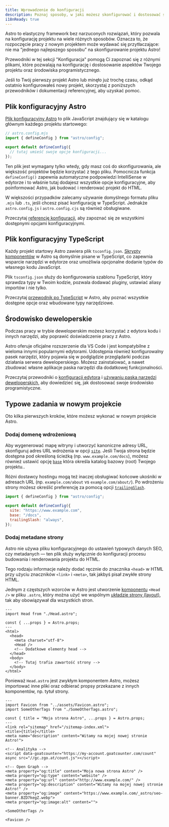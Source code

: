 ```yaml
---
title: Wprowadzenie do konfiguracji
description: Poznaj sposoby, w jaki możesz skonfigurować i dostosować swój nowy projekt oraz środowisko deweloperskie.
i18nReady: true
---
```


Astro to elastyczny framework bez narzuconych rozwiązań, który pozwala na konfigurację projektu na wiele różnych sposobów. Oznacza to, że rozpoczęcie pracy z nowym projektem może wydawać się przytłaczające: nie ma "jednego najlepszego sposobu" na skonfigurowanie projektu Astro!

Przewodniki w tej sekcji "Konfiguracja" pomogą Ci zapoznać się z różnymi plikami, które pozwalają na konfigurację i dostosowanie aspektów Twojego projektu oraz środowiska programistycznego.

Jeśli to Twój pierwszy projekt Astro lub minęło już trochę czasu, odkąd ostatnio konfigurowałeś nowy projekt, skorzystaj z poniższych przewodników i dokumentacji referencyjnej, aby uzyskać pomoc.

## Plik konfiguracyjny Astro

[Plik konfiguracyjny Astro](/pl/reference/configuration-reference/) to plik JavaScript znajdujący się w katalogu głównym każdego projektu startowego:

```js
// astro.config.mjs
import { defineConfig } from "astro/config";

export default defineConfig({
  // tutaj umieść swoje opcje konfiguracji...
});
```

Ten plik jest wymagany tylko wtedy, gdy masz coś do skonfigurowania, ale większość projektów będzie korzystać z tego pliku. Pomocnicza funkcja `defineConfig()` zapewnia automatyczne podpowiedzi IntelliSense w edytorze i to właśnie tutaj dodajesz wszystkie opcje konfiguracyjne, aby poinformować Astro, jak budować i renderować projekt do HTML.

W większości przypadków zalecamy używanie domyślnego formatu pliku `.mjs` lub `.ts`, jeśli chcesz pisać konfigurację w TypeScript. Jednakże `astro.config.js` i `astro.config.cjs` są również obsługiwane.

<ReadMore>Przeczytaj [referencję konfiguracji](/pl/reference/configuration-reference/), aby zapoznać się ze wszystkimi dostępnymi opcjami konfiguracyjnymi.</ReadMore>

## Plik konfiguracyjny TypeScript

Każdy projekt startowy Astro zawiera plik `tsconfig.json`. [Skrypty komponentów](/pl/basics/astro-components/#the-component-script) w Astro są domyślnie pisane w TypeScript, co zapewnia wsparcie narzędzi w edytorze oraz umożliwia opcjonalne dodanie typów do własnego kodu JavaScript.

Plik `tsconfig.json` służy do konfigurowania szablonu TypeScript, który sprawdza typy w Twoim kodzie, pozwala dodawać pluginy, ustawiać aliasy importów i nie tylko.

<ReadMore>Przeczytaj [przewodnik po TypeScript](/pl/guides/typescript/) w Astro, aby poznać wszystkie dostępne opcje oraz wbudowane typy narzędziowe.</ReadMore>

## Środowisko deweloperskie

Podczas pracy w trybie deweloperskim możesz korzystać z edytora kodu i innych narzędzi, aby poprawić doświadczenie pracy z Astro.

Astro oferuje oficjalne rozszerzenie dla VS Code i jest kompatybilne z wieloma innymi popularnymi edytorami. Udostępnia również konfigurowalny pasek narzędzi, który pojawia się w podglądzie przeglądarki podczas działania serwera deweloperskiego. Możesz zainstalować, a nawet zbudować własne aplikacje paska narzędzi dla dodatkowej funkcjonalności.

<ReadMore>Przeczytaj przewodniki o [konfiguracji edytora](/pl/editor-setup/) i [używaniu paska narzędzi deweloperskich](/pl/guides/dev-toolbar/), aby dowiedzieć się, jak dostosować swoje środowisko programistyczne.</ReadMore>

## Typowe zadania w nowym projekcie

Oto kilka pierwszych kroków, które możesz wykonać w nowym projekcie Astro.

### Dodaj domenę wdrożeniową

Aby wygenerować mapę witryny i utworzyć kanoniczne adresy URL, skonfiguruj adres URL wdrożenia w opcji [`site`](/pl/reference/configuration-reference/#site). Jeśli Twoja strona będzie dostępna pod określoną ścieżką (np. `www.example.com/docs`), możesz również ustawić opcję [`base`](/pl/reference/configuration-reference/#base) która określa katalog bazowy (root) Twojego projektu..

Różni dostawcy hostingu mogą też inaczej obsługiwać końcowe ukośniki w adresach URL (np. `example.com/about` vs `example.com/about/`). Po wdrożeniu strony możesz określić preferencję za pomocą opcji [`trailingSlash`](/pl/reference/configuration-reference/#trailingslash).

```js title="astro.config.mjs"
import { defineConfig } from "astro/config";

export default defineConfig({
  site: "https://www.example.com",
  base: "/docs",
  trailingSlash: "always",
});
```

### Dodaj metadane strony

Astro nie używa pliku konfiguracyjnego do ustawień typowych danych SEO, czy metadanych — ten plik służy wyłącznie do konfiguracji procesu budowania i renderowania projektu do HTML.

Tego rodzaju informacje należy dodać ręcznie do znacznika `<head>` w HTML przy użyciu znaczników `<link>` i `<meta>`, tak jakbyś pisał zwykłe strony HTML.

Jednym z częstszych wzorców w Astro jest utworzenie [komponentu](/pl/basics/astro-components/) `<Head />` w pliku `.astro`, który można użyć we wspólnym [układzie strony (layout)](/pl/basics/layouts/), tak aby obowiązywał dla wszystkich stron.

```astro title="src/components/MainLayout.astro"
---
import Head from "./Head.astro";

const { ...props } = Astro.props;
---
<html>
  <head>
    <meta charset="utf-8">
    <Head />
    <!-- Dodatkowe elementy head -->
  </head>
  <body>
    <!-- Tutaj trafia zawartość strony -->
  </body>
</html>
```

Ponieważ `Head.astro` jest zwykłym komponentem Astro, możesz importować inne pliki oraz odbierać propsy przekazane z innych komponentów, np. tytuł strony.

```astro title="src/components/Head.astro"
---
import Favicon from "../assets/Favicon.astro";
import SomeOtherTags from "./SomeOtherTags.astro";

const { title = "Moja strona Astro", ...props } = Astro.props;
---
<link rel="sitemap" href="/sitemap-index.xml">
<title>{title}</title>
<meta name="description" content="Witamy na mojej nowej stronie Astro!">

<!-- Analityka -->
<script data-goatcounter="https://my-account.goatcounter.com/count" async src="//gc.zgo.at/count.js"></script>

<!-- Open Graph -->
<meta property="og:title" content="Moja nowa strona Astro" />
<meta property="og:type" content="website" />
<meta property="og:url" content="http://www.example.com/" />
<meta property="og:description" content="Witamy na mojej nowej stronie Astro!" />
<meta property="og:image" content="https://www.example.com/_astro/seo-banner.BZD7kegZ.webp">
<meta property="og:image:alt" content="">

<SomeOtherTags />

<Favicon />
```
